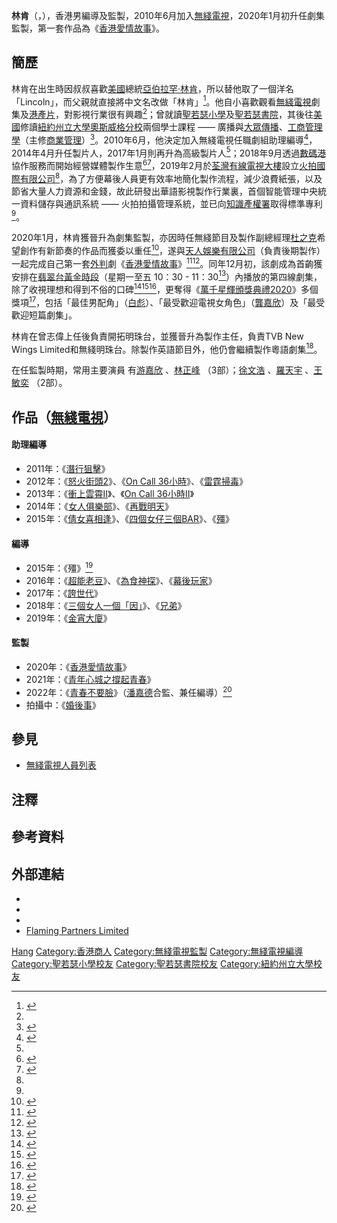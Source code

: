 {{About|香港的監製||林肯 (消歧義)}}
{{藝人
| 類型 = 監製
| 姓名 = 林肯
| 圖片 = <!--建議使用自由版權圖像-->
| 圖片簡介 =
| 圖片尺寸 =
| 暱稱 =
| 羅馬拼音 = Lam Hang
| 英文名 = Lincoln
| 國籍 = {{CNHK}}
| 籍貫 = 
| 民族 = [[漢族|漢族]]
| 出生日期 = 4月22日
| 出生地點 = {{BHKG}}
| 逝世日期 = 
| 逝世地點 = 
| 語言 = [[粵語|粵語]]、[[英語|英語]]、[[普通話|普通話]]
| 職業 = [[導演|導演]]、[[監製|監製]]、[[商人|商人]]
| 教育程度 = 廣播與[[大眾傳播|大眾傳播]]學士<br>[[工商管理學學士|工商管理學學士]]
| 母校 = [[聖若瑟小學|聖若瑟小學]]<br>[[聖若瑟書院|聖若瑟書院]]<br>[[紐約州立大學|紐約州立大學奧斯威格分校]]
| 父母 = 
| 配偶 = [[黃秉怡|黃秉怡]]
| 子女 = 一女
| 出道日期 = 2010年6月
| 出道作品 = 《[[潛行狙擊|潛行狙擊]]》
| 代表作品 = {{ubl|《[[香港愛情故事|香港愛情故事]]》}}
| 活躍年代 = 2010年代至今
| 相關團體 = [[無綫電視|無綫電視]]（2010年至今）<br>[[火拍國際有限公司|火拍國際有限公司]]（2018年至今）
| 官方網站 =
| 獎項 =
| imdb = 
}}

'''林肯'''（{{lang-en|Lincoln Lam Hang}}，{{bd|4月22日<ref>{{Cite web|url=https://www.instagram.com/p/BwiuH55AZTd/|title=Another year！|work=Instagram（apelink）|date=2019-04-22|accessdate=2020-12-21}}</ref>||}}），香港男編導及監製，2010年6月加入[[無綫電視|無綫電視]]，2020年1月初升任劇集監製，第一套作品為《[[香港愛情故事|香港愛情故事]]》。

== 簡歷 ==
林肯在出生時因叔叔喜歡[[美國|美國]]總統[[亞伯拉罕·林肯|亞伯拉罕·林肯]]，所以替他取了一個洋名「Lincoln」，而父親就直接將中文名改做「林肯」<ref name=Lincoln>{{Cite news|author1=焯羚|url=https://www.wenweipo.com/a/202101/08/AP5ff770b0e4b0553aff389c48.html|title=【聆聽】研發推動拍攝管理系統智能化 造福製作人|publisher=[[文汇报_(香港)|香港文匯網]]|date=2021-01-08|accessdate=2021-01-12|archive-date=2021-01-13|archive-url=https://web.archive.org/web/20210113125746/https://www.wenweipo.com/a/202101/08/AP5ff770b0e4b0553aff389c48.html|dead-url=no}}</ref>。他自小喜歡觀看[[無綫電視|無綫電視]]劇集及[[港產片|港產片]]，對影視行業很有興趣<ref name=Lincoln/>；曾就讀[[聖若瑟小學|聖若瑟小學]]及[[聖若瑟書院|聖若瑟書院]]{{NoteTag|林肯曾向[[面書|面書]]專頁「St. Joseph's Primary School」及「St. Joseph’s College」讚好<ref>{{Cite web|url=https://archive.vn/Q0hLy/d98a2473895e35edb092383489764736fe2b12d0.png|title=林肯面書讚好內容|work=Facebook（hang.lam.5688）|accessdate=2020-12-21}}</ref>。}}，其後往[[美國|美國]]修讀[[紐約州立大學|紐約州立大學奧斯威格分校]]兩個學士課程 —— 廣播與[[大眾傳播|大眾傳播]]、[[工商管理學|工商管理學]]（主修[[商業管理|商業管理]]）<ref name=LL1>{{Cite web|url=https://archive.vn/V8DXA/1bbd78163af59ddc7293714a9361b606916a3ce9.png|title=林肯職歷及學歷|publisher=[[領英|領英]]（lincoln-lam-41a7034b）|accessdate=2020-12-21}}</ref>。2010年6月，他決定加入無綫電視任職劇組助理編導<ref>{{Cite news|url=https://hk.appledaily.com/entertainment/20140410/V7UTJHYKFMUIFFWRZY36OWFCM4/|title=【《東張》拆彈？】無綫 PA 任職四年有話兒：唔覺地位低，冇俾人恰|publisher=[[香港蘋果日報|香港蘋果日報]]|date=2014-04-10|accessdate=2020-12-21|archive-date=2021-06-21|archive-url=https://web.archive.org/web/20210621191924/https://hk.appledaily.com/entertainment/20140410/V7UTJHYKFMUIFFWRZY36OWFCM4/|dead-url=no}}</ref>，2014年4月升任製片人，2017年1月則再升為高級製片人<ref name=LL1/>；2018年9月透過[[數碼港|數碼港]]協作服務而開始經營媒體製作生意<ref>{{Cite web|url=https://www.hongkongcompanylookup.com/company/2744511/|title=火拍國際有限公司 - 香港公司查詢網|work=香港公司查詢網|accessdate=2020-12-21}}</ref><ref>{{Cite web|url=https://www.cyberport.hk/zh_tw/about_cyberport/cyberport_partners/service_subscriber_directory/page:19|title=數碼港服務用戶名錄 第19頁|work=[[數碼港|數碼港]]|accessdate=2020-12-21|archive-date=2020-11-24|archive-url=https://web.archive.org/web/20201124175529/http://www.cyberport.hk/zh_tw/about_cyberport/cyberport_partners/service_subscriber_directory/page:19|dead-url=no}}</ref>，2019年2月於[[荃灣|荃灣]][[香港有線電視|有線電視大樓]]設立[[火拍國際有限公司|火拍國際有限公司]]<ref name=LL1/>，為了方便幕後人員更有效率地簡化製作流程，減少浪費紙張，以及節省大量人力資源和金錢，故此研發出華語影視製作行業裏，首個智能管理中央統一資料儲存與通訊系統 —— 火拍拍攝管理系統，並已向[[知識產權署|知識產權署]]取得標準專利<ref name=Lincoln/>。

2020年1月，林肯獲晉升為劇集監製，亦因時任無綫節目及製作副總經理[[杜之克|杜之克]]希望創作有新節奏的作品而獲委以重任<ref>{{Cite news|title=高層下令拍劇新嘗試 《香港愛情故事》監製：羅天宇變成熟|url=https://news.mingpao.com/pns/%e5%a8%9b%e6%a8%82/article/20201214/s00016/1607883631088|date=2020-12-14|publisher=[[明報|明報]]|accessdate=2020-12-16}}</ref>，遂與[[天人娛樂有限公司|天人娛樂有限公司]]（負責後期製作）一起完成自己第一套[[外判|外判]]劇《[[香港愛情故事|香港愛情故事]]》<ref>{{Cite web|url=https://www.facebook.com/mythmediaentltd/posts/2724008521192025|title=【 #香港愛情故事】天人娛樂 × TVB 製作 由 林肯 Lincoln Lam 監製|work=Facebook（天人娛樂有限公司 Myth Media Entertainment Limited）|date=2020-08-30|accessdate=2020-12-21}}</ref><ref>{{Cite news|url=http://tvbweekly.com/c/details.asp?page=entertainment&subid=30942|title=【娛樂熱話】 《香港愛情故事》 不同世代的愛情故事|publisher=[[TVB周刊|TVB周刊]]|date=2020-01-06|accessdate=2020-12-21|archive-date=2020-06-21|archive-url=https://web.archive.org/web/20200621053552/http://tvbweekly.com/c/details.asp?page=entertainment&subid=30942|dead-url=no}}</ref>。同年12月初，該劇成為首齣獲安排在[[翡翠台|翡翠台]][[黃金時段|黃金時段]]（星期一至五 10：30 - 11：30<ref>{{Cite news|url=https://hk.news.yahoo.com/%E9%A6%99%E6%B8%AF%E6%84%9B%E6%83%85%E6%95%85%E4%BA%8B%E8%B2%BC%E5%9C%B0%E5%8F%8D%E6%98%A0%E7%8F%BE%E5%AF%A6-%E5%99%9A%E6%99%9A%E9%A6%96%E6%92%AD%E7%8D%B2%E7%B6%B2%E6%B0%91%E6%AD%A3%E9%9D%A2%E8%A9%95%E5%83%B9-081528092.html|title=《香港愛情故事》貼地反映現實 噚晚首播獲網民正面評價|publisher=[[雅虎香港|雅虎香港]]|date=2020-12-08|accessdate=2020-12-21|archive-date=2020-12-15|archive-url=https://web.archive.org/web/20201215030122/https://hk.news.yahoo.com/%E9%A6%99%E6%B8%AF%E6%84%9B%E6%83%85%E6%95%85%E4%BA%8B%E8%B2%BC%E5%9C%B0%E5%8F%8D%E6%98%A0%E7%8F%BE%E5%AF%A6-%E5%99%9A%E6%99%9A%E9%A6%96%E6%92%AD%E7%8D%B2%E7%B6%B2%E6%B0%91%E6%AD%A3%E9%9D%A2%E8%A9%95%E5%83%B9-081528092.html|dead-url=no}}</ref>）內播放的第四線劇集，除了收視理想和得到不俗的口碑<ref>{{Cite news|author1=游大東|url=https://www.hk01.com/即時娛樂/558286/|title=香港愛情故事︱羅天宇首擔正 監製林肯：佢試鏡時好快畀到信心我|publisher=[[香港01|香港01]]|date=2020-12-06|accessdate=2020-12-21}}</ref><ref>{{Cite news|author1=岑傲明|url=https://www.mpweekly.com/entertainment/focus/local/20201218-226144|title=【岑傲明視評】《香港愛情故事》：成功的實驗品|publisher=[[明報周刊|明報周刊]]|date=2020-12-18|accessdate=2020-12-21|archive-date=2021-01-22|archive-url=https://web.archive.org/web/20210122201842/https://www.mpweekly.com/entertainment/focus/local/20201218-226144|dead-url=no}}</ref><ref>{{Cite news|url=https://hk.on.cc/hk/bkn/cnt/entertainment/20201220/bkn-20201220083031753-1220_00862_001.html|title=《香港愛情故事》劇透慎入　龔嘉欣羅天宇「分居」？|publisher=[[ON.CC|東網]]|date=2020-12-20|accessdate=2020-12-21}}</ref>，更奪得《[[萬千星輝頒獎典禮2020|萬千星輝頒獎典禮2020]]》多個獎項<ref>{{Cite news|url=https://hd.stheadline.com/life/ent/realtime/1953480/%E5%8D%B3%E6%99%82-%E5%A8%9B%E6%A8%82-%E6%9C%9B-%E9%A6%99%E6%B8%AF%E6%84%9B%E6%83%85%E6%95%85%E4%BA%8B-%E7%AC%AC%E4%BA%8C%E5%AD%A3%E9%9B%B6%E5%BA%8A%E6%88%B2-%E9%BE%94%E5%98%89%E6%AC%A3%E9%90%B5%E5%AE%9A%E7%BE%85%E5%A4%A9%E5%AE%87%E5%81%9A%E6%8B%8D%E6%AA%94|title=望《香港愛情故事》第二季零床戲 龔嘉欣鐵定羅天宇做拍檔|publisher=[[頭條日報|頭條日報]]|date=2020-12-18|accessdate=2020-12-21}}</ref>，包括「最佳男配角」（[[白彪|白彪]]）、「最受歡迎電視女角色」（[[龔嘉欣|龔嘉欣]]）及「最受歡迎短篇劇集」。

林肯在曾志偉上任後負責開拓明珠台，並獲晉升為製作主任，負責TVB New Wings Limited和無綫明珠台。除製作英語節目外，他仍會繼續製作粵語劇集<ref>{{cite news |title=沒有跳槽 獲委任開發亞裔英語市場 林肯幫TVB自家製作英語節目 |url=https://www.wenweipo.com/epaper/view/newsDetail/1478422300721287168.html |accessdate=2022-05-08 |work=香港文匯報 |date=2022-01-05}}</ref>。

在任監製時期，常用主要演員<!--龍跑套不計-->有[[游嘉欣|游嘉欣]]<!--香港愛情故事、青年心城之撐起青春、青春不要臉-->、[[林正峰_(香港)|林正峰]]<!--香港愛情故事、青年心城之撐起青春、青春不要臉-->（3部）；[[徐文浩|徐文浩]]<!--香港愛情故事、青春不要臉-->、[[羅天宇|羅天宇]]<!--香港愛情故事、婚後事-->、[[王敏奕|王敏奕]]<!--香港愛情故事、婚後事-->（2部）。

== 作品（[[無綫電視|無綫電視]]） ==
==== 助理編導 ====
* 2011年：《[[潛行狙擊|潛行狙擊]]》
* 2012年：《[[怒火街頭2|怒火街頭2]]》、《[[On_Call_36小時|On Call 36小時]]》、《[[雷霆掃毒|雷霆掃毒]]》
* 2013年：《[[衝上雲霄II|衝上雲霄II]]》、《[[On_Call_36小時II|On Call 36小時II]]》
* 2014年：《[[女人俱樂部|女人俱樂部]]》、《[[再戰明天|再戰明天]]》
* 2015年：《[[倩女喜相逢|倩女喜相逢]]》、《[[四個女仔三個BAR|四個女仔三個BAR]]》、《[[殭|殭]]》

==== 編導 ====
* 2015年：《殭》<ref>{{Cite web|url=https://www.instagram.com/p/BEaBq8Owq4e/|title=My first|work=Instagram（apelink）|date=2016-04-20|accessdate=2020-12-21}}</ref>
* 2016年：《[[超能老豆|超能老豆]]》、《[[為食神探|為食神探]]》、《[[幕後玩家|幕後玩家]]》
* 2017年：《[[誇世代|誇世代]]》
* 2018年：《[[三個女人一個「因」|三個女人一個「因」]]》、《[[兄弟_(無綫電視劇)|兄弟]]》
* 2019年：《[[金宵大廈|金宵大廈]]》

==== 監製 ====
* 2020年：《[[香港愛情故事|香港愛情故事]]》
* 2021年：《[[青年心城之撐起青春|青年心城之撐起青春]]》
* 2022年：《[[青春不要臉|青春不要臉]]》（[[潘嘉德|潘嘉德]]合監、兼任編導）<ref>{{Cite news|author1=秦志鴻|url=https://www.hk01.com/article/569521?utm_source=01appshare&utm_medium=referral|title=無綫「翻拍」《娛樂插班生》捧新人？　監製林肯：預計3月頭開鏡|publisher=香港01|date=2021-01-04|accessdate=2021-01-10}}</ref>
* 拍攝中：《[[婚後事|婚後事]]》

== 參見 ==
* [[無綫電視人員列表|無綫電視人員列表]]

== 注釋 ==
{{NoteFoot}}

== 參考資料 ==
{{Reflist|2}}

== 外部連結 ==
* {{Facebook|hang.lam.5688}}
* {{Instagram|apelink}}
* {{Douban people|1445472}}
* [http://www.flamingpartners.com.hk/ Flaming Partners Limited]{{Wayback|url=http://www.flamingpartners.com.hk/ |date=20210121004310 }}
{{無綫電視劇集監製}}
{{DEFAULTSORT:Lam}}
[[Category:林姓|Hang]]
[[Category:香港商人|Category:香港商人]]
[[Category:無綫電視監製|Category:無綫電視監製]]
[[Category:無綫電視編導|Category:無綫電視編導]]
[[Category:聖若瑟小學校友|Category:聖若瑟小學校友]]
[[Category:聖若瑟書院校友|Category:聖若瑟書院校友]]
[[Category:紐約州立大學校友|Category:紐約州立大學校友]]